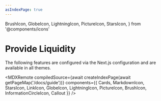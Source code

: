 ```yaml
---
asIndexPage: true
---
```


  BrushIcon,
  GlobeIcon,
  LightningIcon,
  PictureIcon,
  StarsIcon,
} from '@components/icons'

# Provide Liquidity

The following features are configured via the Next.js configuration and are
available in all themes.

<MDXRemote
  compiledSource={await createIndexPage(await getPageMap('/docs/guide'))}
  components={{
    Cards,
    MarkdownIcon,
    StarsIcon,
    LinkIcon,
    GlobeIcon,
    LightningIcon,
    PictureIcon,
    BrushIcon,
    InformationCircleIcon,
    Callout
  }}
/>

